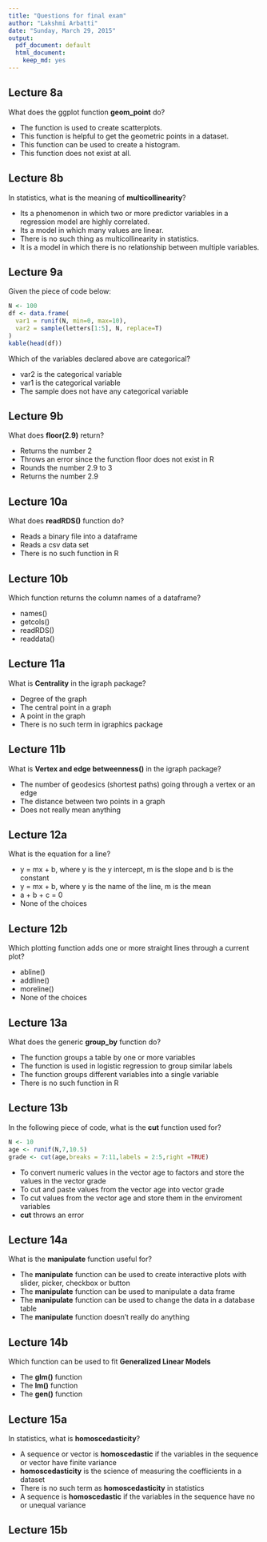 ```yaml
---
title: "Questions for final exam"
author: "Lakshmi Arbatti"
date: "Sunday, March 29, 2015"
output:
  pdf_document: default
  html_document:
    keep_md: yes
---
```


## Lecture 8a

What does the ggplot function __geom_point__ do?

* The function is used to create scatterplots.
* This function is helpful to get the geometric points in a dataset.
* This function can be used to create a histogram.
* This function does not exist at all.

## Lecture 8b

In statistics, what is the meaning of __multicollinearity__?

* Its a phenomenon in which two or more predictor variables in a regression model are highly correlated.
* Its a model in which many values are linear.
* There is no such thing as multicollinearity in statistics.
* It is a model in which there is no relationship between multiple variables.

## Lecture 9a

Given the piece of code below:
```r
N <- 100
df <- data.frame(
  var1 = runif(N, min=0, max=10),
  var2 = sample(letters[1:5], N, replace=T)
)
kable(head(df))
```
Which of the variables declared above are categorical?

* var2 is the categorical variable
* var1 is the categorical variable
* The sample does not have any categorical variable

## Lecture 9b

What does __floor(2.9)__ return?

* Returns the number 2
* Throws an error since the function floor does not exist in R
* Rounds the number 2.9 to 3
* Returns the number 2.9

## Lecture 10a

What does __readRDS()__ function do?

* Reads a binary file into a dataframe
* Reads a csv data set
* There is no such function in R

## Lecture 10b

Which function returns the column names of a dataframe?

* names()
* getcols()
* readRDS()
* readdata()

## Lecture 11a

What is __Centrality__ in the igraph package?

* Degree of the graph 
* The central point in a graph
* A point in the graph
* There is no such term in igraphics package

## Lecture 11b

What is __Vertex and edge betweenness()__  in the igraph package?

* The number of geodesics (shortest paths) going through a vertex or an edge
* The distance between two points in a graph
* Does not really mean anything

## Lecture 12a

What is the equation for a line?

* y = mx + b, where y is the y intercept, m is the slope and b is the constant
* y = mx + b, where y is the name of the line, m is the mean
* a + b + c = 0
* None of the choices

## Lecture 12b

Which plotting function adds one or more straight lines through a current plot?

* abline()
* addline()
* moreline()
* None of the choices

## Lecture 13a

What does the generic __group_by__ function do?

* The function groups a table by one or more variables
* The function is used in logistic regression to group similar labels
* The function groups different variables into a single variable
* There is no such function in R

## Lecture 13b

In the following piece of code, what is the __cut__ function used for?
```r
N <- 10
age <- runif(N,7,10.5)
grade <- cut(age,breaks = 7:11,labels = 2:5,right =TRUE)
```

* To convert numeric values in the vector age to factors and store the values in the vector grade
* To cut and paste values from the vector age into vector grade
* To cut values from the vector age and store them in the enviroment variables
* __cut__ throws an error

## Lecture 14a

What is the __manipulate__ function useful for?

* The __manipulate__ function can be used to create interactive plots with slider, picker, checkbox or button
* The __manipulate__ function can be used to manipulate a data frame
* The __manipulate__ function can be used to change the data in a database table
* The __manipulate__ function doesn't really do anything

## Lecture 14b

Which function can be used to fit __Generalized Linear Models__

* The __glm()__ function
* The __lm()__ function
* The __gen()__ function

## Lecture 15a

In statistics, what is __homoscedasticity__?

* A sequence or vector is __homoscedastic__ if the variables in the sequence or vector have finite variance
* __homoscedasticity__ is the science of measuring the coefficients in a dataset
* There is no such term as __homoscedasticity__ in statistics
* A sequence is __homoscedastic__ if the variables in the sequence have no or unequal variance

## Lecture 15b













